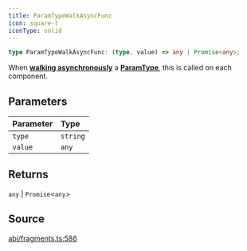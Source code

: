```yaml
---
title: ParamTypeWalkAsyncFunc
icon: square-t
iconType: solid
---
```


```ts
type ParamTypeWalkAsyncFunc: (type, value) => any | Promise<any>;
```

When [**walking asynchronously**](/content/classes/ParamType#walkasync) a [**ParamType**](/content/classes/ParamType), this is called on
each component.

## Parameters

| Parameter | Type |
| :------ | :------ |
| `type` | `string` |
| `value` | `any` |

## Returns

`any` \| `Promise`\<`any`\>

## Source

[abi/fragments.ts:586](https://github.com/dominant-strategies/quais-6.js/blob/38982dd013eed052e945fa3a33303bbe7a712e35/src/abi/fragments.ts#L586)
